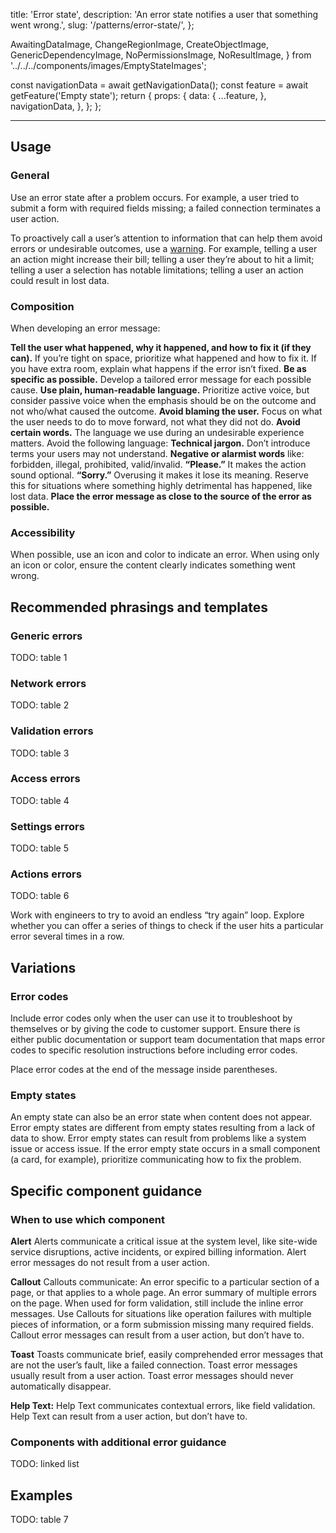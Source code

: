   title: 'Error state',
  description: 'An error state notifies a user that something went wrong.',
  slug: '/patterns/error-state/',
};

  AwaitingDataImage,
  ChangeRegionImage,
  CreateObjectImage,
  GenericDependencyImage,
  NoPermissionsImage,
  NoResultImage,
} from '../../../components/images/EmptyStateImages';


  const navigationData = await getNavigationData();
  const feature = await getFeature('Empty state');
  return {
    props: {
      data: {
        ...feature,
      },
      navigationData,
    },
  };
};

<content>

<NormalizedPatternHeader description={meta.description} name={meta.title} data={props.data} />

</content>

---

<contentwrapper>

<PageAside data={mdxHeadings} />

<content>

## Usage

### General

Use an error state after a problem occurs. For example, a user tried to submit a form with required fields missing; a failed connection terminates a user action.

To proactively call a user’s attention to information that can help them avoid errors or undesirable outcomes, use a [warning](/components/callout#callout-variants). For example, telling a user an action might increase their bill; telling a user they’re about to hit a limit; telling a user a selection has notable limitations; telling a user an action could result in lost data.

### Composition

When developing an error message:

<UnorderedList>
  <ListItem>
    <strong>Tell the user what happened, why it happened, and how to fix it (if they can).</strong>
    <UnorderedList marginBottom="space0">
      <ListItem>If you’re tight on space, prioritize what happened and how to fix it.</ListItem>
      <ListItem>If you have extra room, explain what happens if the error isn’t fixed.</ListItem>
    </UnorderedList>
  </ListItem>
  <ListItem>
    <strong>Be as specific as possible.</strong> Develop a tailored error message for each possible cause.
  </ListItem>
  <ListItem>
    <strong>Use plain, human-readable language.</strong> Prioritize active voice, but consider passive voice when the
    emphasis should be on the outcome and not who/what caused the outcome.
  </ListItem>
  <ListItem>
    <strong>Avoid blaming the user.</strong> Focus on what the user needs to do to move forward, not what they did not
    do.
  </ListItem>
  <ListItem>
    <strong>Avoid certain words.</strong> The language we use during an undesirable experience matters. Avoid the
    following language:
    <UnorderedList marginBottom="space0">
      <ListItem>
        <strong>Technical jargon.</strong> Don’t introduce terms your users may not understand.
      </ListItem>
      <ListItem>
        <strong>Negative or alarmist words</strong> like: forbidden, illegal, prohibited, valid/invalid.
      </ListItem>
      <ListItem>
        <strong>“Please.”</strong> It makes the action sound optional.
      </ListItem>
      <ListItem>
        <strong>“Sorry.”</strong> Overusing it makes it lose its meaning. Reserve this for situations where something
        highly detrimental has happened, like lost data.
      </ListItem>
    </UnorderedList>
  </ListItem>
  <ListItem>
    <strong>Place the error message as close to the source of the error as possible.</strong>
  </ListItem>
</UnorderedList>

### Accessibility

When possible, use an icon and color to indicate an error. When using only an icon or color, ensure the content clearly indicates something went wrong.

## Recommended phrasings and templates

### Generic errors

TODO: table 1

### Network errors

TODO: table 2

### Validation errors

TODO: table 3

### Access errors

TODO: table 4

### Settings errors

TODO: table 5

### Actions errors

TODO: table 6

Work with engineers to try to avoid an endless “try again” loop. Explore whether you can offer a series of things to check if the user hits a particular error several times in a row.

## Variations

### Error codes

Include error codes only when the user can use it to troubleshoot by themselves or by giving the code to customer support. Ensure there is either public documentation or support team documentation that maps error codes to specific resolution instructions before including error codes.

Place error codes at the end of the message inside parentheses.

### Empty states

An empty state can also be an error state when content does not appear. Error empty states are different from empty states resulting from a lack of data to show. Error empty states can result from problems like a system issue or access issue. If the error empty state occurs in a small component (a card, for example), prioritize communicating how to fix the problem.

## Specific component guidance

### When to use which component

<strong>Alert</strong>
<UnorderedList>
  <ListItem>
    Alerts communicate a critical issue at the system level, like site-wide service disruptions, active incidents, or
    expired billing information.
  </ListItem>
  <ListItem>Alert error messages do not result from a user action.</ListItem>
</UnorderedList>

<strong>Callout</strong>
<UnorderedList>
  <ListItem>
    Callouts communicate:
    <UnorderedList marginBottom="space0">
      <ListItem>An error specific to a particular section of a page, or that applies to a whole page.</ListItem>
      <ListItem>
        An error summary of multiple errors on the page. When used for form validation, still include the inline error
        messages.
      </ListItem>
      <ListItem>
        Use Callouts for situations like operation failures with multiple pieces of information, or a form submission
        missing many required fields.
      </ListItem>
    </UnorderedList>
  </ListItem>
  <ListItem>Callout error messages can result from a user action, but don’t have to.</ListItem>
</UnorderedList>

<strong>Toast</strong>
<UnorderedList>
  <ListItem>
    Toasts communicate brief, easily comprehended error messages that are not the user’s fault, like a failed
    connection.
  </ListItem>
  <ListItem>Toast error messages usually result from a user action.</ListItem>
  <ListItem>Toast error messages should never automatically disappear.</ListItem>
</UnorderedList>

<strong>Help Text:</strong>
<UnorderedList>
  <ListItem>Help Text communicates contextual errors, like field validation.</ListItem>
  <ListItem>Help Text can result from a user action, but don’t have to.</ListItem>
</UnorderedList>

### Components with additional error guidance

<UnorderedList>
  <ListItem>TODO: linked list</ListItem>
</UnorderedList>

## Examples

TODO: table 7

</content>

</contentwrapper>
